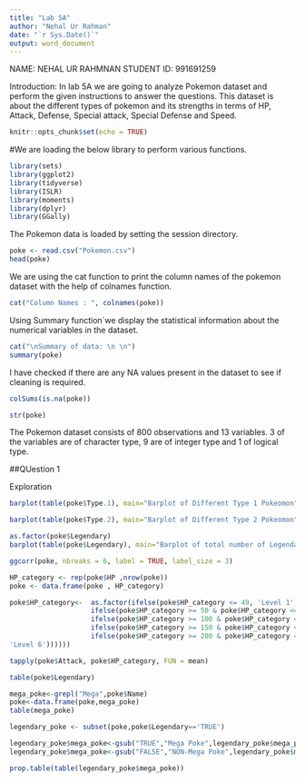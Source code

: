 ```yaml
---
title: "Lab 5A"
author: "Nehal Ur Rahman"
date: "`r Sys.Date()`"
output: word_document
---
```

NAME: NEHAL UR RAHMNAN
STUDENT ID: 991691259

Introduction: 
In lab 5A we are going to analyze Pokemon dataset and perform the given instructions to answer the questions.
This dataset is about the different types of pokemon and its strengths in terms of HP, Attack, Defense, Special attack, Special Defense and Speed.
```r
knitr::opts_chunk$set(echo = TRUE)
```

#We are loading the below library to perform various functions.
```r
library(sets)
library(ggplot2)
library(tidyverse)
library(ISLR)
library(moments)
library(dplyr) 
library(GGally)
```
The Pokemon data is loaded by setting the session directory. 
```r
poke <- read.csv("Pokemon.csv")
head(poke)
```

We are using the cat function to print the column names of the pokemon dataset with the help of colnames function.
```r
cat("Column Names : ", colnames(poke))
```

Using Summary function`we display the statistical information about the numerical variables in the dataset.
```r
cat("\nSummary of data: \n \n")
summary(poke)
```

I have checked if there are any NA values present in the dataset to see if cleaning is required.
```r
colSums(is.na(poke))
```
```r
str(poke)
```

The Pokemon dataset consists of 800 observations and 13 variables.
3 of the variables are of character type, 9 are of integer type and 1 of logical type.

##QUestion 1

Exploration
```r
barplot(table(poke$Type.1), main="Barplot of Different Type 1 Pokeomon", col="red" , xlab="Type 1 of Pokemon ")
```

```r
barplot(table(poke$Type.2), main="Barplot of Different Type 2 Pokeomon", col="skyblue" , xlab="Type 2 of Pokemon")
```

```r
as.factor(poke$Legendary)
barplot(table(poke$Legendary), main="Barplot of total number of Legendary Pokemon", col="gold" , xlab="TRUE = LEGENDARY POKE & FALSE = NOT LEGENDARY POKE")
```
```r
ggcorr(poke, nbreaks = 6, label = TRUE, label_size = 3)
```

```r
HP_category <- rep(poke$HP ,nrow(poke))
poke <- data.frame(poke , HP_category)
```


```r
poke$HP_category<-  as.factor(ifelse(poke$HP_category <= 49, 'Level 1', 
                    ifelse(poke$HP_category >= 50 & poke$HP_category <= 99,'Level 2',
                    ifelse(poke$HP_category >= 100 & poke$HP_category <= 149,'Level 3',
                    ifelse(poke$HP_category >= 150 & poke$HP_category <= 199, 'Level 4',
                    ifelse(poke$HP_category >= 200 & poke$HP_category <= 249, 'Level 5',
'Level 6'))))))

```


```r
tapply(poke$Attack, poke$HP_category, FUN = mean)
```
```r
table(poke$Legendary)
```
```r
mega_poke<-grepl("Mega",poke$Name)
poke<-data.frame(poke,mega_poke)
table(mega_poke)
```
```r
legendary_poke <- subset(poke,poke$Legendary=='TRUE')
```

```r
legendary_poke$mega_poke<-gsub("TRUE","Mega Poke",legendary_poke$mega_poke)
legendary_poke$mega_poke<-gsub("FALSE","NON-Mega Poke",legendary_poke$mega_poke)
```


```r
prop.table(table(legendary_poke$mega_poke))
```

